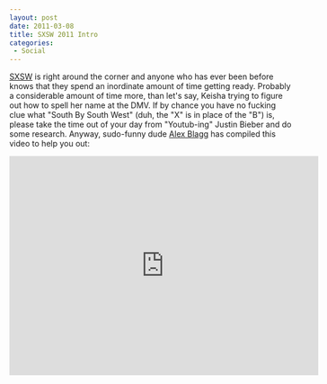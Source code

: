 ```yaml
---
layout: post
date: 2011-03-08
title: SXSW 2011 Intro
categories:
 - Social
---
```


[SXSW][1] is right around the corner and anyone who
has ever been before knows that they spend an inordinate amount of time getting
ready. Probably a considerable amount of time more, than let's say, Keisha
trying to figure out how to spell her name at the DMV. If by chance you have no
fucking clue what "South By South West" (duh, the "X" is in place of the "B")
is, please take the time out of your day from "Youtub-ing" Justin Bieber and do
some research. Anyway, sudo-funny dude [Alex Blagg][1] has compiled this video to
help you out:

<iframe title="YouTube video player" width="550" height="390" src="http://www.youtube.com/embed/hx3FC_DWsGQ" frameborder="0" allowfullscreen></iframe>

[1]: http://sxsw.com/
[2]: http://twitter.com/alexblagg
